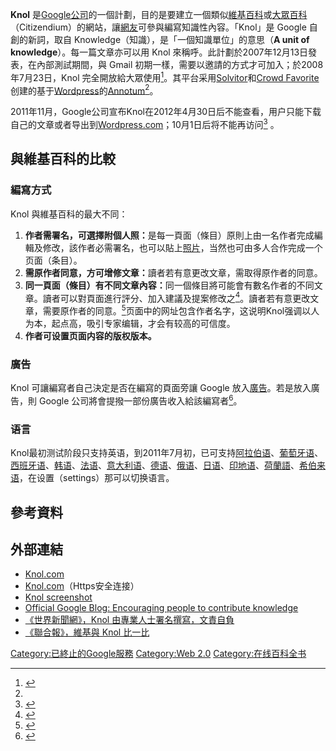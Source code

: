 {{Infobox Website
| name           = Knol
| logo           = Knol-logo.png
| commercial     = 是
| type           = 参考
| language       = 多语言
| registration   = 是
| owner          = [[Google|Google]]
| author         = Google
| launch_date    = {{start date and age|2008|7|23}}
| current_status = 關閉
| url            = {{url|http://Knol.Google.com}}
}}

'''Knol''' 是[[Google公司|Google公司]]的一個計劃，目的是要建立一個類似[[維基百科|維基百科]]或[[大眾百科|大眾百科]]（Citizendium）的網站，讓[[網路用戶|網友]]可參與編寫知識性內容。「Knol」是 Google 自創的新詞，取自 Knowledge（知識），是「一個知識單位」的意思（'''A unit of knowledge'''）。每一篇文章亦可以用 Knol 來稱呼。此計劃於2007年12月13日發表，在內部測試期間，與 Gmail 初期一樣，需要以邀請的方式才可加入；於2008年7月23日，Knol 完全開放給大眾使用<ref>{{cite news|url=http://news.cnet.com/8301-1023_3-9997426-93.html|title=Google's Wikipedia rival, Knol, goes public|last=Mills|first=Ellis|date=2008-07-23|work=[[CNET|CNET News]]|accessdate=2008-07-23|archive-date=2012-03-02|archive-url=https://www.webcitation.org/65ro4s2gq?url=http://news.cnet.com/8301-1023_3-9997426-93.html|dead-url=no}}</ref>。其平台采用[[Solvitor|Solvitor]]和[[Crowd_Favorite|Crowd Favorite]]创建的基于[[Wordpress|Wordpress]]的[[Annotum|Annotum]]<ref name=google2011 />。

2011年11月，Google公司宣布Knol在2012年4月30日后不能查看，用户只能下载自己的文章或者导出到[[Wordpress.com|Wordpress.com]]；10月1日后将不能再访问<ref name=google2011>{{cite web|title=more spring cleaning out of season|url=http://googleblog.blogspot.com/2011/11/more-spring-cleaning-out-of-season.html|publisher=Google|accessdate=2011-11-23|archive-date=2011-11-24|archive-url=https://web.archive.org/web/20111124062239/http://googleblog.blogspot.com/2011/11/more-spring-cleaning-out-of-season.html|dead-url=no}}</ref> 。

== 與維基百科的比較 ==
=== 編寫方式 ===
Knol 與維基百科的最大不同：
#'''作者需署名，可選擇附個人照：'''是每一頁面（條目）原則上由一名作者完成編輯及修改，該作者必需署名，也可以貼上[[照片|照片]]，当然也可由多人合作完成一个页面（条目）。
#'''需原作者同意，方可增修文章：'''讀者若有意更改文章，需取得原作者的同意。
#'''同一頁面（條目）有不同文章內容：'''同一個條目將可能會有數名作者的不同文章。讀者可以對頁面進行評分、加入建議及提案修改之<ref>{{cite web |url=http://news.bbc.co.uk/chinese/trad/hi/newsid_7140000/newsid_7145800/7145829.stm |title=谷歌推出知識庫與維基百科競爭 |date=2007-12-15 |accessdate=2007-12-16 |publisher=[[BBC|BBC]]中文網 |archive-date=2019-05-08 |archive-url=https://web.archive.org/web/20190508202232/http://news.bbc.co.uk/chinese/trad/hi/newsid_7140000/newsid_7145800/7145829.stm |dead-url=no }}</ref>。讀者若有意更改文章，需要原作者的同意。<ref>{{Cite web |url=http://news.mydrivers.com/1/112/112056.htm |title=Google的维基百科正式登场：Knol |accessdate=2008-07-29 |archive-date=2019-05-07 |archive-url=https://web.archive.org/web/20190507231015/http://news.mydrivers.com/1/112/112056.htm |dead-url=no }}</ref>页面中的网址包含作者名字，这说明Knol强调以人为本，起点高，吸引专家编辑，才会有较高的可信度。
#'''作者可设置页面内容的版权版本。'''

=== 廣告 ===
Knol 可讓編寫者自己決定是否在編寫的頁面旁讓 Google 放入[[廣告|廣告]]。若是放入廣告，則 Google 公司將會提撥一部份廣告收入給該編寫者<ref>{{cite web |url=http://udn.com/NEWS/INFOTECH/INF3/4139757.shtml |title=拚維基 Google 推 Knol 百科 |author=彭淮棟 |date=2007-12-16 |accessdate=2007-12-16 |publisher=《[[聯合新聞網|聯合新聞網]]》 |archive-date=2007-12-17 |archive-url=https://web.archive.org/web/20071217062659/http://udn.com/NEWS/INFOTECH/INF3/4139757.shtml |dead-url=no }}</ref>。

=== 语言 ===
Knol最初测试阶段只支持英语，到2011年7月初，已可支持[[阿拉伯语|阿拉伯语]]、[[葡萄牙语|葡萄牙语]]、[[西班牙语|西班牙语]]、[[韩语|韩语]]、[[法语|法语]]、[[意大利语|意大利语]]、[[德语|德语]]、[[俄语|俄语]]、[[日语|日语]]、[[印地语|印地语]]、[[荷蘭語|荷蘭語]]、[[希伯来语|希伯来语]]，在设置（settings）那可以切换语言。

== 參考資料 ==
{{reflist}}

== 外部連結 ==
*[https://web.archive.org/web/20080820084620/http://knol.google.com/ Knol.com]{{en}}
*[https://knol.Google.com/ Knol.com]{{Wayback|url=http://knol.google.com/ |date=20080820084620 }}（Https安全连接） {{en}}
*[http://www.Google.com/help/knol_screenshot.html Knol screenshot] {{Wayback|url=http://www.google.com/help/knol_screenshot.html |date=20071216162430 }}
*[http://Googleblog.blogspot.com/2007/12/encouraging-people-to-contribute.html Official Google Blog: Encouraging people to contribute knowledge]{{Wayback|url=http://googleblog.blogspot.com/2007/12/encouraging-people-to-contribute.html |date=20101202044628 }}
*[http://www.worldjournal.com/wj-tc-news.php?nt_seq_id=1749906 《世界新聞網》，Knol 由專業人士署名撰寫，文責自負]{{dead link|date=2017年11月 |bot=InternetArchiveBot |fix-attempted=yes }}
*[http://mag.udn.com/mag/digital/storypage.jsp?f_ART_ID=138272 《聯合報》，維基與 Knol 比一比] {{Wayback|url=http://mag.udn.com/mag/digital/storypage.jsp?f_ART_ID=138272 |date=20080916210927 }}

{{Google 公司}}

[[Category:已終止的Google服務|Category:已終止的Google服務]]
[[Category:Web_2.0|Category:Web 2.0]]
[[Category:在线百科全书|Category:在线百科全书]]